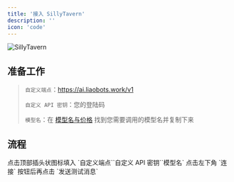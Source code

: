 ```yaml
---
title: '接入 SillyTavern'
description: ''
icon: 'code'
---
```


![SillyTavern](/images/SillyTavern/SillyTavern-icon.jpg)


## 准备工作

> `自定义端点`：https://ai.liaobots.work/v1
>
> `自定义 API 密钥`：您的登陆码
>
> `模型名`：在 [模型名与价格](/introduction.mdx) 找到您需要调用的模型名并复制下来

## 流程

<Steps>
    <Step title="第一步">
        <Card title="更改关键设置" img="/images/SillyTavern/step-1.jpg">
          点击顶部插头状图标填入 `自定义端点``自定义 API 密钥``模型名`
        </Card>
    </Step>
    <Step title="第二步">
        <Card title="测试连接" img="/images/SillyTavern/step-2.jpg">
          点击左下角 `连接` 按钮后再点击 `发送测试消息`
        </Card>
    </Step>
</Steps>